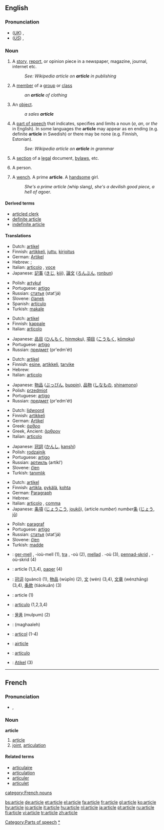 ==English==

===Pronunciation===
*(''[[Received Pronunciation|UK]]'') {{IPA|/ˈɑːtɪkəl/}}, {{SAMPA|/"A:tIk@l/}}
*(''[[General American|US]]'') {{IPA|/ˈɑrtɪkəl/}}, {{SAMPA|/"Ar`tIk@l/}}
*:{{rhymes|ɑː(r)tɪkəl}}

===Noun===
{{en-noun}}

# A [[story]], [[report]], or opinion piece in a newspaper, magazine, journal, internet etc.
#: ''See: Wikipedia article on '''article''' in publishing''   {{w|article (publishing)}}
# A [[member]] of a [[group]] or [[class]]
#: ''an '''article''' of clothing''
# An [[object]].
#: ''a sales '''article'''''
# {{context|grammar}} A [[part of speech]] that indicates, specifies and limits a noun (''a'', ''an'', or ''the'' in English). In some languages the '''article''' may appear as en ending (e.g. definite '''article''' in Swedish) or there may be none (e.g. Finnish, Estonian).
#: ''See: Wikipedia article on '''article''' in grammar''  {{w|article (grammar)}}
# A [[section]] of a [[legal]] document, [[bylaw]]s, etc.
# {{context|derogatory}} A person.
# {{vulgar}} A [[wench]]. A prime '''article'''. A [[handsome]] girl.  
#: ''She's a prime article (''whip slang''), she's a devilish good piece, a hell of a ''goer''.''

====Derived terms====
*[[articled clerk]]
*[[definite article]]
*[[indefinite article]]

====Translations====
{{trans-top|story, report, or opinion piece}}
*Dutch: [[artikel]] {{n}}
*Finnish: [[artikkeli]], [[juttu]], [[kirjoitus]]
*German: [[Artikel]] {{m}}
*Hebrew: {{he-translation|כתבה|katavá}} {{f}}; {{he-translation|מאמר|ma`amár}} {{m}}
*Italian: [[articolo]] {{m}}, [[voce]] {{f}}
*Japanese: [[記事]] ([[きじ]], [[kiji]]), [[論文]] ([[ろんぶん]], [[ronbun]])
{{trans-mid}}
*Polish: [[artykuł]] {{m}}
*Portuguese: [[artigo]] {{m}}
*Russian: [[статья]] (stat'já) {{f}}
*Slovene: [[članek]] {{m}}
*Spanish: [[artículo]] {{m}}
*Turkish: [[makale]]
{{trans-bottom}}

{{trans-top|member of a group or class}}
*Dutch: [[artikel]] {{n}}
*Finnish: [[kappale]]
*Italian: [[articolo]] {{m}}
{{trans-mid}}
*Japanese: [[品目]] ([[ひんもく]], [[hinmoku]]), [[項目]] ([[こうもく]], [[kōmoku]])
*Portuguese: [[artigo]] {{m}}
*Russian: [[предмет]] (pr'edm'ét) {{m}}
{{trans-bottom}}

{{trans-top|object}}
*Dutch: [[artikel]] {{n}}
*Finnish: [[esine]], [[artikkeli]], [[tarvike]]
*Hebrew: {{he-translation|חפץ|khéfets}} {{m}}
*Italian: [[articolo]] {{m}}
{{trans-mid}}
*Japanese: [[物品]] ([[ぶっぴん]], [[buppin]]), [[品物]] ([[しなもの]], [[shinamono]])
*Polish: [[przedmiot]] {{m}}
*Portuguese: [[artigo]] {{m}}
*Russian: [[предмет]] (pr'edm'ét) {{m}}
{{trans-bottom}}

{{trans-top|part of speech that specifies a noun}}
*Dutch: [[lidwoord]] {{n}}
*Finnish: [[artikkeli]]
*German: [[Artikel]] {{m}}
*Greek: [[άρθρο]] {{n}}
*Greek, Ancient: [[ἄρθρον]] {{n}}
*Italian: [[articolo]] {{m}}
{{trans-mid}}
*Japanese: [[冠詞]] ([[かんし]], [[kanshi]])
*Polish: [[rodzajnik]] {{m}}
*Portuguese: [[artigo]] {{m}}
*Russian: [[артикль]] (artíkl’) {{m}}
*Slovene: [[člen]] {{m}}
*Turkish: [[tanımlık]]
{{trans-bottom}}

{{trans-top|section of a legal document}}
*Dutch: [[artikel]] {{n}}
*Finnish: [[artikla]], [[pykälä]], [[kohta]]
*German: [[Paragraph]] {{m}}
*Hebrew: {{he-translation|סעיף|se`íf}} {{m}}
*Italian: [[articolo]] {{m}}, [[comma]] {{m}}
*Japanese: [[条項]] ([[じょうこう]], [[joukō]]), (article ''number'') ''number''[[条]] ([[じょう]], [[jō]])
{{trans-mid}}
*Polish: [[paragraf]] {{m}}
*Portuguese: [[artigo]] {{m}}
*Russian: [[статья]] (stat'já) {{f}}
*Slovene: [[člen]] {{m}}
*Turkish: [[madde]]
{{trans-bottom}}

{{checktrans}}
*{{ttbc|Breton}}: [[ger-mell]] {{m}}, -ioù-mell {{p}} (1), [[tra]] {{f}}, -où {{p}} (2), [[mellad]] {{m}}. -où {{p}}(3), [[pennad-skrid]] {{m}}, -où-skrid {{p}} (4)
*{{ttbc|Catalan}}: article {{m}} (1,3,4), [[paper]] {{m}} (4)
*{{ttbc|Chinese}}: [[冠词]] (guàncí) (1), [[物品]] (wùpǐn) (2), [[文]] (wén) (3,4), [[文章]] (wénzhāng) (3,4), [[条款]] (tiáokuǎn) (3)
*{{ttbc|French}}: article {{m}} (1)
*{{ttbc|Interlingua}}: [[articulo]] (1,2,3,4)
*{{ttbc|Korean}}: [[물품]] (mulpum) (2)
*{{ttbc|Persian}}: {{FAchar|[[مقاله]]}} (maghaaleh)
*{{ttbc|Romanian}}: [[articol]] {{n}} (1-4)
*{{ttbc|Scots}}: [[airticle]]
*{{ttbc|Spanish}}: [[artículo]] {{m}}
*{{ttbc|Tok Pisin}}: [[Atikel]] (3)

[[Category:Parts of speech]]
[[Category:Articles|*]]

----

==French==

===Pronunciation===
*{{IPA|/aʁ.tikl/}}, {{SAMPA|/aR.tikl/}}

===Noun===
'''article''' {{m}}

# [[#English|article]]
# [[joint]], [[articulation]]

====Related terms====
*[[articulaire]]
*[[articulation#French|articulation]]
*[[articuler]]
*[[articulet]]

[[category:French nouns]]

[[bs:article]]
[[de:article]]
[[et:article]]
[[el:article]]
[[fa:article]]
[[fr:article]]
[[gl:article]]
[[ko:article]]
[[hy:article]]
[[io:article]]
[[it:article]]
[[hu:article]]
[[nl:article]]
[[ja:article]]
[[pt:article]]
[[ru:article]]
[[fi:article]]
[[vi:article]]
[[tr:article]]
[[zh:article]]